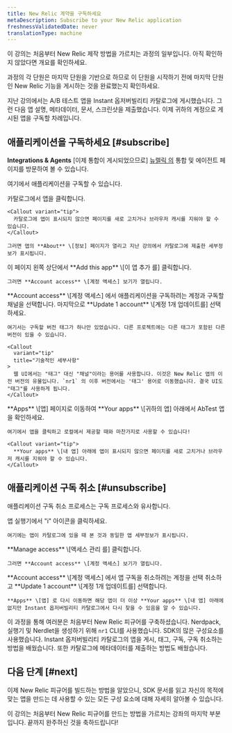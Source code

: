 ```yaml
---
title: New Relic 계약을 구독하세요
metaDescription: Subscribe to your New Relic application
freshnessValidatedDate: never
translationType: machine
---
```


<Callout variant="course">
  이 강의는 처음부터 New Relic 제작 방법을 가르치는 과정의 일부입니다. 아직 확인하지 않았다면 개요를 확인하세요.

  과정의 각 단원은 마지막 단원을 기반으로 하므로 이 단원을 시작하기 전에 마지막 단원인 New Relic 기능을 게시하는 것을 완료했는지 확인하세요.
</Callout>

지난 강의에서는 A/B 테스트 앱을 Instant 옵저버빌리티 카탈로그에 게시했습니다. 그런 다음 앱 설명, 메타데이터, 문서, 스크린샷을 제출했습니다. 이제 귀하의 계정으로 게시된 앱을 구독할 차례입니다.

## 애플리케이션을 구독하세요 [#subscribe]

**Integrations & Agents** \[이제 통합이 게시되었으므로] [뉴렐릭 의](https://one.newrelic.com) 통합 및 에이전트 페이지를 방문하여 볼 수 있습니다.

여기에서 애플리케이션을 구독할 수 있습니다.

<Steps>
  <Step>
    카탈로그에서 앱을 클릭합니다.

    <Callout variant="tip">
      카탈로그에 앱이 표시되지 않으면 페이지를 새로 고치거나 브라우저 캐시를 지워야 할 수 있습니다.
    </Callout>

    그러면 앱의 **About** \[정보] 페이지가 열리고 지난 강의에서 카탈로그에 제출한 세부정보가 표시됩니다.
  </Step>

  <Step>
    이 페이지 왼쪽 상단에서 **Add this app** \[이 앱 추가 를] 클릭합니다.

    그러면 **Account access** \[계정 액세스] 보기가 열립니다.
  </Step>

  <Step>
    **Account access** \[계정 액세스] 에서 애플리케이션을 구독하려는 계정과 구독할 채널을 선택합니다. 마지막으로 **Update 1 account** \[계정 1개 업데이트를] 선택하세요.

    여기서는 구독할 버전 태그가 하나만 있었습니다. 다른 프로젝트에는 다른 태그가 포함된 다른 버전이 있을 수 있습니다.

    <Callout
      variant="tip"
      title="기술적인 세부사항"
    >
      웹 UI에서는 "태그" 대신 "채널"이라는 용어를 사용합니다. 이것은 New Relic 앱의 이전 버전의 유물입니다. `nr1` 의 이후 버전에서는 '태그' 용어로 이동했습니다. 결국 UI도 "태그"를 사용하게 됩니다.
    </Callout>
  </Step>

  <Step>
    **Apps** \[앱] 페이지로 이동하여 **Your apps** \[귀하의 앱] 아래에서 AbTest 앱을 확인하세요.

    여기에서 앱을 클릭하고 로컬에서 제공할 때와 마찬가지로 사용할 수 있습니다!

    <Callout variant="tip">
      **Your apps** \[내 앱] 아래에 앱이 표시되지 않으면 페이지를 새로 고치거나 브라우저 캐시를 지워야 할 수 있습니다.
    </Callout>
  </Step>
</Steps>

## 애플리케이션 구독 취소 [#unsubscribe]

애플리케이션 구독 취소 프로세스는 구독 프로세스와 유사합니다.

<Steps>
  <Step>
    앱 실행기에서 "i" 아이콘을 클릭하세요.

    여기에는 앱이 카탈로그에 있을 때 본 것과 동일한 앱 세부정보가 표시됩니다.
  </Step>

  <Step>
    **Manage access** \[액세스 관리 를] 클릭합니다.

    그러면 **Account access** \[계정 액세스] 보기가 열립니다.
  </Step>

  <Step>
    **Account access** \[계정 액세스] 에서 앱 구독을 취소하려는 계정을 선택 취소하고 **Update 1 account** \[계정 1개 업데이트를] 선택합니다.

    **Apps** \[앱] 로 다시 이동하면 해당 앱이 더 이상 **Your apps** \[내 앱] 아래에 없지만 Instant 옵저버빌리티 카탈로그에서 다시 찾을 수 있음을 알 수 있습니다.
  </Step>
</Steps>

이 과정을 통해 여러분은 처음부터 New Relic 피규어를 구축하셨습니다. Nerdpack, 실행기 및 Nerdlet을 생성하기 위해 `nr1` CLI를 사용했습니다. SDK의 많은 구성요소를 사용했습니다. Instant 옵저버빌리티 카탈로그의 앱을 게시, 태그, 구독, 구독 취소하는 방법을 배웠습니다. 또한 카탈로그에 메타데이터를 제출하는 방법도 배웠습니다.

## 다음 단계 [#next]

이제 New Relic 피규어를 빌드하는 방법을 알았으니, SDK 문서를 읽고 자신의 목적에 맞는 앱을 만드는 데 사용할 수 있는 모든 구성 요소에 대해 자세히 알아볼 수 있습니다.

<Callout variant="tip">
  이 강의는 처음부터 New Relic 피규어를 만드는 방법을 가르치는 강좌의 마지막 부분입니다. 끝까지 완주하신 것을 축하드립니다!
</Callout>